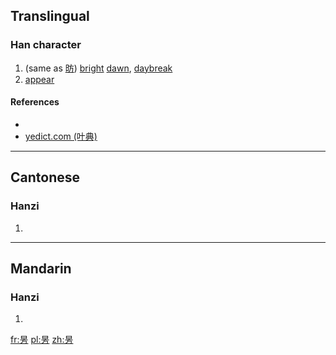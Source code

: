 ==Translingual==

===Han character===
{{Han char|rn=72|rad=日|as=04|sn=8|four=|canj=AYHS,XAYHS|ids=⿱日方}}

# (same as [[昉]]) [[bright]] [[dawn]], [[daybreak]]
# [[appear]]

====References====
* {{Han ref|kx=0492.121|dkj=13797|hdz=21496.030|uh=6618|ud=26136}}
* [http://yedict.com/htm/66/6618.htm yedict.com (叶典)]

----

==Cantonese==

===Hanzi===
{{yue-hanzi|jyut=[[fong2]]|y=fong2}}

# {{defn|lang=yue|sort=日04}}

----

==Mandarin==

===Hanzi===
{{cmn-hanzi|pin=[[fǎng]] ([[fang3]])|wg=fang<sup>3</sup>}}

# {{defn|lang=cmn|sort=日04}}

[[fr:昘]]
[[pl:昘]]
[[zh:昘]]